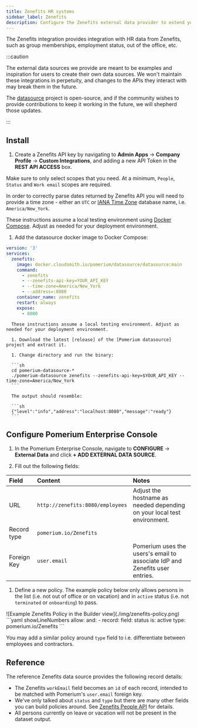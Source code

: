 ```yaml
---
title: Zenefits HR systems
sidebar_label: Zenefits
description: Configure the Zenefits external data provider to extend your access policies.
---
```



The Zenefits integration provides integration with HR data from Zenefits, such as group memberships, employment status, out of the office, etc.

:::caution

The external data sources we provide are meant to be examples and inspiration for users to create their own data sources. We won't maintain these integrations in perpetuity, and changes to the APIs they interact with may break them in the future.

The [datasource](https://github.com/pomerium/datasource) project is open-source, and if the community wishes to provide contributions to keep it working in the future, we will shepherd those updates.

:::

## Install

1. Create a Zenefits API key by navigating to **Admin Apps** → **Company Profile** → **Custom Integrations**, and adding a new API Token in the **REST API ACCESS** box.

Make sure to only select scopes that you need. At a minimum, `People`, `Status` and `Work email` scopes are required.

In order to correctly parse dates returned by Zenefits API you will need to provide a time zone - either an `UTC` or [IANA Time Zone] database name, i.e. `America/New_York`.

<Tabs>
  <TabItem value="cloudsmith" label="Docker Compose">

These instructions assume a local testing environment using [Docker Compose]. Adjust as needed for your deployment environment.

1. Add the datasource docker image to Docker Compose:

```yaml showLineNumbers
version: '3'
services:
  zenefits:
    image: docker.cloudsmith.io/pomerium/datasource/datasource:main
    command:
      - zenefits
      - --zenefits-api-key=YOUR_API_KEY
      - --time-zone=America/New_York
      - --address=:8080
    container_name: zenefits
    restart: always
    expose:
      - 8080
```

  </TabItem>
  <TabItem value="binary" label="Binary">

      These instructions assume a local testing environment. Adjust as needed for your deployment environment.

      1. Download the latest [release] of the [Pomerium datasource] project and extract it.

      1. Change directory and run the binary:

      ```sh
      cd pomerium-datasource-*
      ./pomerium-datasource zenefits --zenefits-api-key=$YOUR_API_KEY --time-zone=America/New_York
      ```

      The output should resemble:

      ```sh
      {"level":"info","address":"localhost:8080","message":"ready"}
      ```

  </TabItem>
</Tabs>

## Configure Pomerium Enterprise Console

1. In the Pomerium Enterprise Console, navigate to **CONFIGURE** → **External Data** and click **+ ADD EXTERNAL DATA SOURCE**.

1. Fill out the following fields:

| Field | Content | Notes |
| :-- | :-- | :-- |
| URL | `http://zenefits:8080/employees` | Adjust the hostname as needed depending on your local test environment. |
| Record type | `pomerium.io/Zenefits` |  |
| Foreign Key | `user.email` | Pomerium uses the users's email to associate IdP and Zenefits user entries. |

1. Define a new policy. The example policy below only allows persons in the list (i.e. not out of office or on vacation) and in `active` status (i.e. not `terminated` or `onboarding`) to pass.

  <Tabs>
    <TabItem value="builder" label="Builder">![Example Zenefits Policy in the Builder view](./img/zenefits-policy.png)</TabItem>
    <TabItem value="editor" label="Editor">
      ```yaml showLineNumbers
      allow:
        and:
          - record:
              field: status
              is: active
              type: pomerium.io/Zenefits
      ```
    </TabItem>

  </Tabs>

You may add a similar policy around `type` field to i.e. differentiate between employees and contractors.

## Reference

The reference Zenefits data source provides the following record details:

- The Zenefits `workEmail` field becomes an `id` of each record, intended to be matched with Pomerium's `user.email` foreign key.
- We've only talked about `status` and `type` but there are many other fields you can build policies around. See [Zenefits People API] for details.
- All persons currently on leave or vacation will not be present in the dataset output.

[pomerium datasource]: https://github.com/pomerium/pomerium
[release]: https://github.com/pomerium/datasource/releases
[datasource]: https://github.com/pomerium/pomerium
[docker compose]: https://docs.docker.com/compose/
[iana time zone]: https://www.iana.org/time-zones
[zenefits people api]: https://developers.zenefits.com/docs/people
